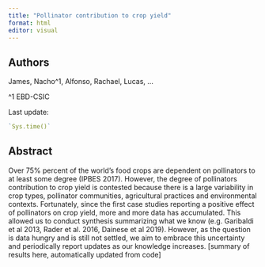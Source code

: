 ```yaml
---
title: "Pollinator contribution to crop yield"
format: html
editor: visual
---
```


## Authors

James, Nacho\^1, Alfonso, Rachael, Lucas, ...

\^1 EBD-CSIC

Last update:

```r
`Sys.time()`
```

## Abstract

Over 75% percent of the world's food crops are dependent on pollinators to at least some degree (IPBES 2017). However, the degree of pollinators contribution to crop yield is contested because there is a large variability in crop types, pollinator communities, agricultural practices and environmental contexts. Fortunately, since the first case studies reporting a positive effect of pollinators on crop yield, more and more data has accumulated. This allowed us to conduct synthesis summarizing what we know (e.g. Garibaldi et al 2013, Rader et al. 2016, Dainese et al 2019). However, as the question is data hungry and is still not settled, we aim to embrace this uncertainty and periodically report updates as our knowledge increases. \[summary of results here, automatically updated from code\]
